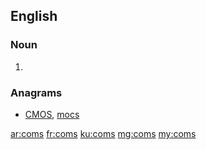 {{also|čoms}}
==English==

===Noun===
{{head|en|plural}}

# {{plural of|com|lang=en}}

===Anagrams===
* [[CMOS#English|CMOS]], [[mocs#English|mocs]]

[[ar:coms]]
[[fr:coms]]
[[ku:coms]]
[[mg:coms]]
[[my:coms]]